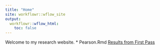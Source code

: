 ```yaml
---
title: "Home"
site: workflowr::wflow_site
output:
  workflowr::wflow_html:
    toc: false
---
```


Welcome to my research website.
*  Pearson.Rmd [Results from First Pass](Pearson.html)

